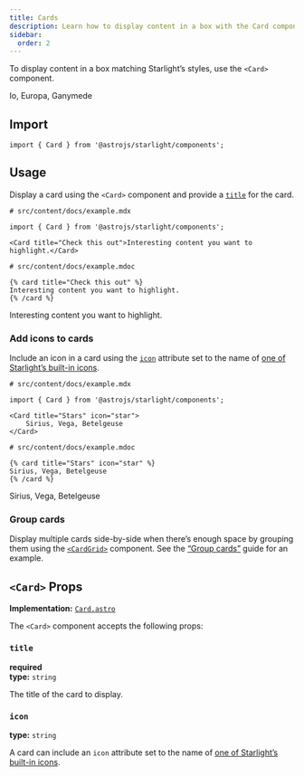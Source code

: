 ```yaml
---
title: Cards
description: Learn how to display content in a box with the Card component.
sidebar:
  order: 2
---
```



To display content in a box matching Starlight’s styles, use the `<Card>` component.


<Preview>

<Card slot="preview" title="Moons" icon="moon">
	Io, Europa, Ganymede
</Card>

</Preview>

## Import

```tsx
import { Card } from '@astrojs/starlight/components';
```

## Usage

Display a card using the `<Card>` component and provide a [`title`](#title) for the card.

<Preview>

```mdx
# src/content/docs/example.mdx

import { Card } from '@astrojs/starlight/components';

<Card title="Check this out">Interesting content you want to highlight.</Card>
```

<Fragment slot="markdoc">

```markdoc
# src/content/docs/example.mdoc

{% card title="Check this out" %}
Interesting content you want to highlight.
{% /card %}
```

</Fragment>

<Card slot="preview" title="Check this out">
	Interesting content you want to highlight.
</Card>

</Preview>

### Add icons to cards

Include an icon in a card using the [`icon`](#icon) attribute set to the name of [one of Starlight’s built-in icons](/reference/icons/#all-icons).

<Preview>

```mdx 'icon="star"'
# src/content/docs/example.mdx

import { Card } from '@astrojs/starlight/components';

<Card title="Stars" icon="star">
	Sirius, Vega, Betelgeuse
</Card>
```

<Fragment slot="markdoc">

```markdoc 'icon="star"'
# src/content/docs/example.mdoc

{% card title="Stars" icon="star" %}
Sirius, Vega, Betelgeuse
{% /card %}
```

</Fragment>

<Card slot="preview" title="Stars" icon="star">
	Sirius, Vega, Betelgeuse
</Card>

</Preview>

### Group cards

Display multiple cards side-by-side when there’s enough space by grouping them using the [`<CardGrid>`](/components/card-grids/) component.
See the [“Group cards”](/components/card-grids/#usage) guide for an example.

## `<Card>` Props

**Implementation:** [`Card.astro`](https://github.com/withastro/starlight/blob/main/packages/starlight/user-components/Card.astro)

The `<Card>` component accepts the following props:

### `title`

**required**  
**type:** `string`

The title of the card to display.

### `icon`

**type:** `string`

A card can include an `icon` attribute set to the name of [one of Starlight’s built-in icons](/reference/icons/#all-icons).
